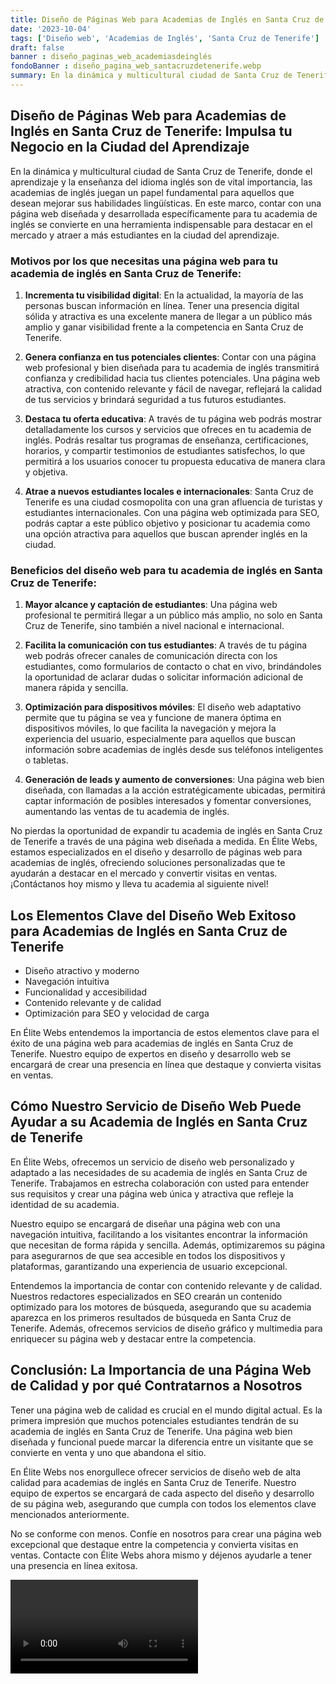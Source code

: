 ```yaml
---
title: Diseño de Páginas Web para Academias de Inglés en Santa Cruz de Tenerife
date: '2023-10-04'
tags: ['Diseño web', 'Academias de Inglés', 'Santa Cruz de Tenerife']
draft: false
banner : diseño_paginas_web_academiasdeinglés
fondoBanner : diseño_pagina_web_santacruzdetenerife.webp
summary: En la dinámica y multicultural ciudad de Santa Cruz de Tenerife, donde el aprendizaje y la enseñanza del idioma inglés son de vital importancia, las academias de inglés juegan un papel fundamental para aquellos que desean mejorar sus habilidades lingüísticas. En este marco, contar con una página web diseñada y desarrollada específicamente para tu academia de inglés se convierte en una herramienta indispensable para destacar en el mercado y atraer a más estudiantes en la ciudad del aprendizaje.
---
```


## Diseño de Páginas Web para Academias de Inglés en Santa Cruz de Tenerife: Impulsa tu Negocio en la Ciudad del Aprendizaje

En la dinámica y multicultural ciudad de Santa Cruz de Tenerife, donde el aprendizaje y la enseñanza del idioma inglés son de vital importancia, las academias de inglés juegan un papel fundamental para aquellos que desean mejorar sus habilidades lingüísticas. En este marco, contar con una página web diseñada y desarrollada específicamente para tu academia de inglés se convierte en una herramienta indispensable para destacar en el mercado y atraer a más estudiantes en la ciudad del aprendizaje.

### Motivos por los que necesitas una página web para tu academia de inglés en Santa Cruz de Tenerife:

1. **Incrementa tu visibilidad digital**: En la actualidad, la mayoría de las personas buscan información en línea. Tener una presencia digital sólida y atractiva es una excelente manera de llegar a un público más amplio y ganar visibilidad frente a la competencia en Santa Cruz de Tenerife.

2. **Genera confianza en tus potenciales clientes**: Contar con una página web profesional y bien diseñada para tu academia de inglés transmitirá confianza y credibilidad hacia tus clientes potenciales. Una página web atractiva, con contenido relevante y fácil de navegar, reflejará la calidad de tus servicios y brindará seguridad a tus futuros estudiantes.

3. **Destaca tu oferta educativa**: A través de tu página web podrás mostrar detalladamente los cursos y servicios que ofreces en tu academia de inglés. Podrás resaltar tus programas de enseñanza, certificaciones, horarios, y compartir testimonios de estudiantes satisfechos, lo que permitirá a los usuarios conocer tu propuesta educativa de manera clara y objetiva.

4. **Atrae a nuevos estudiantes locales e internacionales**: Santa Cruz de Tenerife es una ciudad cosmopolita con una gran afluencia de turistas y estudiantes internacionales. Con una página web optimizada para SEO, podrás captar a este público objetivo y posicionar tu academia como una opción atractiva para aquellos que buscan aprender inglés en la ciudad.

### Beneficios del diseño web para tu academia de inglés en Santa Cruz de Tenerife:

1. **Mayor alcance y captación de estudiantes**: Una página web profesional te permitirá llegar a un público más amplio, no solo en Santa Cruz de Tenerife, sino también a nivel nacional e internacional.

2. **Facilita la comunicación con tus estudiantes**: A través de tu página web podrás ofrecer canales de comunicación directa con los estudiantes, como formularios de contacto o chat en vivo, brindándoles la oportunidad de aclarar dudas o solicitar información adicional de manera rápida y sencilla.

3. **Optimización para dispositivos móviles**: El diseño web adaptativo permite que tu página se vea y funcione de manera óptima en dispositivos móviles, lo que facilita la navegación y mejora la experiencia del usuario, especialmente para aquellos que buscan información sobre academias de inglés desde sus teléfonos inteligentes o tabletas.

4. **Generación de leads y aumento de conversiones**: Una página web bien diseñada, con llamadas a la acción estratégicamente ubicadas, permitirá captar información de posibles interesados y fomentar conversiones, aumentando las ventas de tu academia de inglés.

No pierdas la oportunidad de expandir tu academia de inglés en Santa Cruz de Tenerife a través de una página web diseñada a medida. En Élite Webs, estamos especializados en el diseño y desarrollo de páginas web para academias de inglés, ofreciendo soluciones personalizadas que te ayudarán a destacar en el mercado y convertir visitas en ventas. ¡Contáctanos hoy mismo y lleva tu academia al siguiente nivel!

<GifSeo />

<Cta />

## Los Elementos Clave del Diseño Web Exitoso para Academias de Inglés en Santa Cruz de Tenerife

- Diseño atractivo y moderno
- Navegación intuitiva
- Funcionalidad y accesibilidad
- Contenido relevante y de calidad
- Optimización para SEO y velocidad de carga

En Élite Webs entendemos la importancia de estos elementos clave para el éxito de una página web para academias de inglés en Santa Cruz de Tenerife. Nuestro equipo de expertos en diseño y desarrollo web se encargará de crear una presencia en línea que destaque y convierta visitas en ventas.

## Cómo Nuestro Servicio de Diseño Web Puede Ayudar a su Academia de Inglés en Santa Cruz de Tenerife

En Élite Webs, ofrecemos un servicio de diseño web personalizado y adaptado a las necesidades de su academia de inglés en Santa Cruz de Tenerife. Trabajamos en estrecha colaboración con usted para entender sus requisitos y crear una página web única y atractiva que refleje la identidad de su academia.

Nuestro equipo se encargará de diseñar una página web con una navegación intuitiva, facilitando a los visitantes encontrar la información que necesitan de forma rápida y sencilla. Además, optimizaremos su página para asegurarnos de que sea accesible en todos los dispositivos y plataformas, garantizando una experiencia de usuario excepcional.

Entendemos la importancia de contar con contenido relevante y de calidad. Nuestros redactores especializados en SEO crearán un contenido optimizado para los motores de búsqueda, asegurando que su academia aparezca en los primeros resultados de búsqueda en Santa Cruz de Tenerife. Además, ofrecemos servicios de diseño gráfico y multimedia para enriquecer su página web y destacar entre la competencia.

## Conclusión: La Importancia de una Página Web de Calidad y por qué Contratarnos a Nosotros

Tener una página web de calidad es crucial en el mundo digital actual. Es la primera impresión que muchos potenciales estudiantes tendrán de su academia de inglés en Santa Cruz de Tenerife. Una página web bien diseñada y funcional puede marcar la diferencia entre un visitante que se convierte en venta y uno que abandona el sitio.

En Élite Webs nos enorgullece ofrecer servicios de diseño web de alta calidad para academias de inglés en Santa Cruz de Tenerife. Nuestro equipo de expertos se encargará de cada aspecto del diseño y desarrollo de su página web, asegurando que cumpla con todos los elementos clave mencionados anteriormente.

No se conforme con menos. Confíe en nosotros para crear una página web excepcional que destaque entre la competencia y convierta visitas en ventas. Contacte con Élite Webs ahora mismo y déjenos ayudarle a tener una presencia en línea exitosa.

<Video />

<CtaBot job='Academias de Inglés' city='Santa Cruz de Tenerife'/>

<Gmaps query='Santa Cruz de Tenerife+españa+maps' />